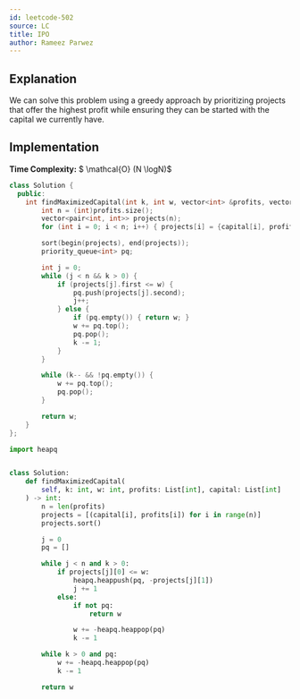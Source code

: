 ```yaml
---
id: leetcode-502
source: LC
title: IPO
author: Rameez Parwez
---
```


## Explanation

We can solve this problem using a greedy approach by prioritizing projects that offer the highest profit while ensuring they can be started with the capital we currently have.

## Implementation

**Time Complexity:** $ \mathcal{O} (N \logN)$

<LanguageSection>
<CPPSection>

```cpp
class Solution {
  public:
	int findMaximizedCapital(int k, int w, vector<int> &profits, vector<int> &capital) {
		int n = (int)profits.size();
		vector<pair<int, int>> projects(n);
		for (int i = 0; i < n; i++) { projects[i] = {capital[i], profits[i]}; }

		sort(begin(projects), end(projects));
		priority_queue<int> pq;

		int j = 0;
		while (j < n && k > 0) {
			if (projects[j].first <= w) {
				pq.push(projects[j].second);
				j++;
			} else {
				if (pq.empty()) { return w; }
				w += pq.top();
				pq.pop();
				k -= 1;
			}
		}

		while (k-- && !pq.empty()) {
			w += pq.top();
			pq.pop();
		}

		return w;
	}
};
```

</CPPSection>
<PySection>

```py
import heapq


class Solution:
	def findMaximizedCapital(
		self, k: int, w: int, profits: List[int], capital: List[int]
	) -> int:
		n = len(profits)
		projects = [(capital[i], profits[i]) for i in range(n)]
		projects.sort()

		j = 0
		pq = []

		while j < n and k > 0:
			if projects[j][0] <= w:
				heapq.heappush(pq, -projects[j][1])
				j += 1
			else:
				if not pq:
					return w

				w += -heapq.heappop(pq)
				k -= 1

		while k > 0 and pq:
			w += -heapq.heappop(pq)
			k -= 1

		return w
```

</PySection>
</LanguageSection>
